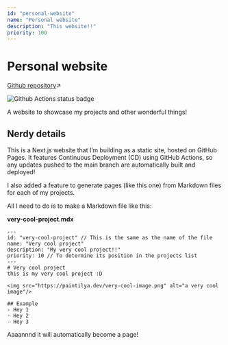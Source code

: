 ```yaml
---
id: "personal-website"
name: "Personal website"
description: "This website!!"
priority: 100
---
```

# Personal website

[Github repository](https://github.com/ariannelafraise/ariannelafraise-website)↗

<img class="small-img" alt="Github Actions status badge" src="https://github.com/ariannelafraise/ariannelafraise-website/actions/workflows/publish.yml/badge.svg" />

A website to showcase my projects and other wonderful things!

## Nerdy details
This is a Next.js website that I’m building as a static site, hosted on GitHub Pages.
It features Continuous Deployment (CD) using GitHub Actions, so any updates pushed to the main branch are automatically built and deployed!

I also added a feature to generate pages (like this one) from Markdown files for each of my projects.

All I need to do is to make a Markdown file like this:

**very-cool-project.mdx**
```mdx
---
id: "very-cool-project" // This is the same as the name of the file
name: "Very cool project"
description: "My very cool project!!"
priority: 10 // To determine its position in the projects list
---
# Very cool project
this is my very cool project :D

<img src="https://paintilya.dev/very-cool-image.png" alt="a very cool image"/>

## Example
- Hey 1
- Hey 2
- Hey 3
```

Aaaannnd it will automatically become a page!